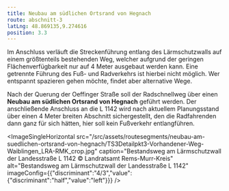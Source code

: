```yaml
---
title: Neubau am südlichen Ortsrand von Hegnach
route: abschnitt-3
latLng: 48.869135,9.274616
position: 3.3
---
```

Im Anschluss verläuft die Streckenführung entlang des Lärmschutzwalls auf einem größtenteils bestehenden Weg, welcher aufgrund der geringen Flächenverfügbarkeit nur auf 4 Meter ausgebaut werden kann. Eine getrennte Führung des Fuß- und Radverkehrs ist hierbei nicht möglich. Wer entspannt spazieren gehen möchte, findet aber alternative Wege.

Nach der Querung der Oeffinger Straße soll der Radschnellweg über einen **Neubau am südlichen Ortsrand von Hegnach** geführt werden. Der anschließende Anschluss an die L 1142 wird nach aktuellem Planungsstand über einen 4 Meter breiten Abschnitt sichergestellt, den die Radfahrenden dann ganz für sich hätten, hier soll kein Fußverkehr entlangführen.

<ImageSingleHorizontal src="/src/assets/routesegments/neubau-am-suedlichen-ortsrand-von-hegnach/TS3Detailpkt3-Vorhandener-Weg-Waiblingen_LRA-RMK_crop.jpg" caption="Bestandsweg am Lärmschutzwall der Landesstraße L 1142 © Landratsamt Rems-Murr-Kreis" alt="Bestandsweg am Lärmschutzwall der Landesstraße L 1142" imageConfig={{"discriminant":"4/3","value":{"discriminant":"half","value":"left"}}} />
